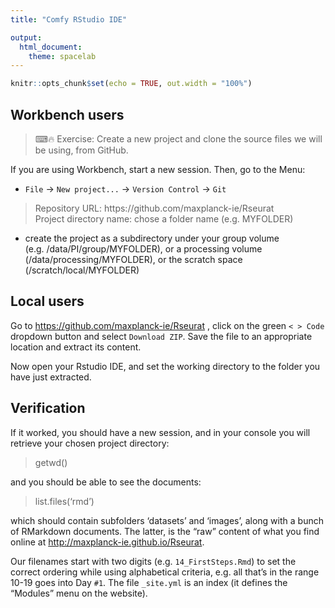 ```yaml
---
title: "Comfy RStudio IDE"

output:
  html_document:
    theme: spacelab
---
```


<link rel="stylesheet" href="headers.css">

```r
knitr::opts_chunk$set(echo = TRUE, out.width = "100%")
```

## Workbench users

> ⌨🔥 Exercise: Create a new project and clone the source files we will be using, from GitHub.

If you are using Workbench, start a new session. Then, go to the Menu:

* `File` -> `New project...` -> `Version Control` -> `Git`

> Repository URL: https://github.com/maxplanck-ie/Rseurat  
> Project directory name: chose a folder name  (e.g. MYFOLDER)

* create the project as a subdirectory under your group volume (e.g. /data/PI/group/MYFOLDER), or a processing volume (/data/processing/MYFOLDER), or the scratch space (/scratch/local/MYFOLDER)

## Local users

Go to <https://github.com/maxplanck-ie/Rseurat> , click on the green `< > Code` dropdown button and select `Download ZIP`.
Save the file to an appropriate location and extract its content.

Now open your Rstudio IDE, and set the working directory to the folder you have just extracted.

## Verification

If it worked, you should have a new session, and in your console you will retrieve your chosen project directory:

 > getwd()

and you should be able to see the documents:

 > list.files('rmd')

which should contain subfolders 'datasets' and 'images', along with a bunch of RMarkdown documents. The latter, is the "raw" content of what you find online at <http://maxplanck-ie.github.io/Rseurat>.

Our filenames start with two digits (e.g. `14_FirstSteps.Rmd`) to set the correct ordering while using alphabetical criteria, e.g. all that's in the range 10-19 goes into Day `#1`. The file `_site.yml` is an index (it defines the "Modules" menu on the website).

